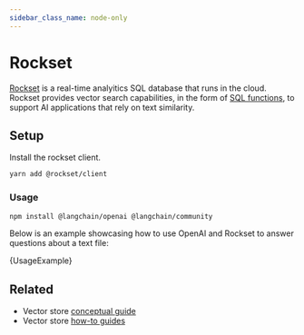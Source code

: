 ```yaml
---
sidebar_class_name: node-only
---
```



# Rockset

[Rockset](https://rockset.com) is a real-time analyitics SQL database that runs in the cloud.
Rockset provides vector search capabilities, in the form of [SQL functions](https://rockset.com/docs/vector-functions/#vector-distance-functions), to support AI applications that rely on text similarity.

## Setup

Install the rockset client.

```bash
yarn add @rockset/client
```

### Usage


<IntegrationInstallTooltip></IntegrationInstallTooltip>

```bash npm2yarn
npm install @langchain/openai @langchain/community
```


Below is an example showcasing how to use OpenAI and Rockset to answer questions about a text file:

<CodeBlock language="typescript">{UsageExample}</CodeBlock>

## Related

- Vector store [conceptual guide](/docs/concepts/#vectorstores)
- Vector store [how-to guides](/docs/how_to/#vectorstores)

